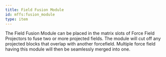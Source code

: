 ```yaml
---
title: Field Fusion Module
id: mffs:fusion_module
type: item
---
```


The Field Fusion Module can be placed in the matrix slots of Force Field Projectors to fuse two or more projected fields.
The module will cut off any projected blocks that overlap with another forcefield. Multiple force field having this
module will then be seamlessly merged into one.
